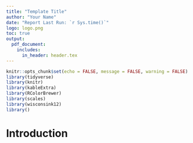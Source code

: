 ```yaml
---
title: "Template Title"
author: "Your Name"
date: "Report Last Run: `r Sys.time()`"
logo: logo.png
toc: true
output: 
  pdf_document:
    includes:
      in_header: header.tex
---
```

```r
knitr::opts_chunk$set(echo = FALSE, message = FALSE, warning = FALSE)
library(tidyverse)
library(knitr)
library(kableExtra)
library(RColorBrewer)
library(scales)
library(wisconsink12)
library()
```

\newpage
# Introduction
